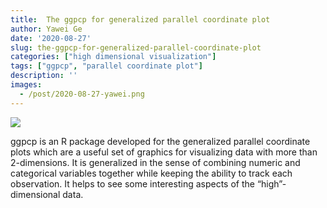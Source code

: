 ```yaml
---
title:  The ggpcp for generalized parallel coordinate plot
author: Yawei Ge
date: '2020-08-27'
slug: the-ggpcp-for-generalized-parallel-coordinate-plot
categories: ["high dimensional visualization"]
tags: ["ggpcp", "parallel coordinate plot"]
description: ''
images:
  - /post/2020-08-27-yawei.png
---
```


![](/post/2020-08-27-yawei.png)

ggpcp is an R package developed for the generalized parallel coordinate plots which are a useful set of graphics for visualizing data with more than 2-dimensions. It is generalized in the sense of combining numeric and categorical variables together while keeping the ability to track each observation. It helps to see some interesting aspects of the "high"-dimensional data.
